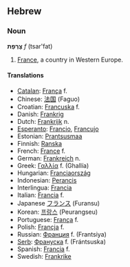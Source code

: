 ==Hebrew==
===Noun===<!-- does hebrew have proper nouns? -->
'''צָרְפַת''' ''f'' (tsar'fat)<!-- article used to say "m", my dictionary says "f" -->

# [[France]], a country in Western Europe.

====Translations====
*[[Catalan]]: [[França]] f. 
*Chinese: [[法国]] (Faguo)
*Croatian: [[Francuska]] f.
*Danish: [[Frankrig]] 
*Dutch: [[Frankrijk]] n. 
*[[Esperanto]]: [[Francio]], [[Francujo]] 
*Estonian: [[Prantsusmaa]] 
*Finnish: [[Ranska]] 
*French: [[France]] f. 
*German: [[Frankreich]] n. 
*Greek: [[Γαλλία]] f. (Ghallía)
*Hungarian: [[Franciaország]] 
*Indonesian: [[Perancis]] 
*Interlingua: [[Francia]] 
*Italian: [[Francia]] f. 
*Japanese [[フランス]] (Furansu) 
*Korean: [[프랑스 ]] (Peurangseu)
*Portuguese: [[França]] f. 
*Polish: [[Francja]] f. 
*Russian: [[Франция]] f. (Frantsiya)
*[[Serb]]: [[Франycкa]] f. (Frántsuska)
*Spanish: [[Francia]] f. 
*Swedish: [[Frankrike]]